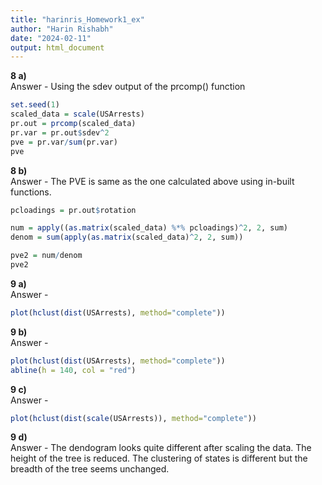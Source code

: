 ```yaml
---
title: "harinris_Homework1_ex"
author: "Harin Rishabh"
date: "2024-02-11"
output: html_document
---
```


**8 a)**\
Answer - Using the sdev output of the prcomp() function
```r
set.seed(1)
scaled_data = scale(USArrests)
pr.out = prcomp(scaled_data)
pr.var = pr.out$sdev^2
pve = pr.var/sum(pr.var)
pve
```

**8 b)**\
Answer - The PVE is same as the one calculated above using in-built functions.
```r
pcloadings = pr.out$rotation

num = apply((as.matrix(scaled_data) %*% pcloadings)^2, 2, sum)
denom = sum(apply(as.matrix(scaled_data)^2, 2, sum))

pve2 = num/denom
pve2
```


**9 a)**\
Answer - 
```r
plot(hclust(dist(USArrests), method="complete"))
```

**9 b)**\
Answer -
```r
plot(hclust(dist(USArrests), method="complete"))
abline(h = 140, col = "red")
```

**9 c)**\
Answer -
```r
plot(hclust(dist(scale(USArrests)), method="complete"))
```

**9 d)**\
Answer - The dendogram looks quite different after scaling the data. The height of the tree is reduced. The clustering of states is different but the breadth of the tree seems unchanged.